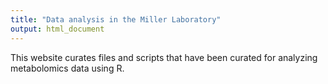 ```yaml
---
title: "Data analysis in the Miller Laboratory"
output: html_document
---
```


This website curates files and scripts that have been curated for analyzing metabolomics data using R.   


